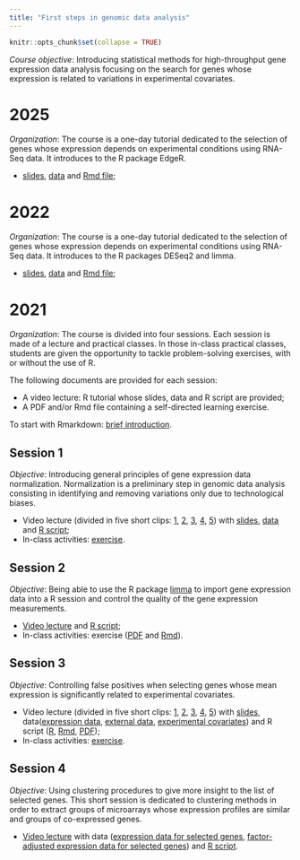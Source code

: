 ```yaml
---
title: "First steps in genomic data analysis"
---
```


```r
knitr::opts_chunk$set(collapse = TRUE)
```

*Course objective*: Introducing statistical methods for high-throughput gene expression data analysis focusing on the search for genes whose expression is related to variations in experimental covariates. 

# 2025

*Organization*: The course is a one-day tutorial dedicated to the selection of genes whose expression depends on experimental conditions using RNA-Seq data. It introduces to the R package EdgeR.   

* [slides](./teaching/html/ADGEdgeR.pdf), [data](./teaching/data/DataTest_foie.txt) and [Rmd file](./teaching/scripts/ADGEdgeR.Rmd);   

# 2022

*Organization*: The course is a one-day tutorial dedicated to the selection of genes whose expression depends on experimental conditions using RNA-Seq data. It introduces to the R packages DESeq2 and limma.   

* [slides](./teaching/html/slides_ADG_2022_RnaSeq.html), [data](./teaching/data/DataTest_foie_15ind_4cat4ind_10742genes_countData.txt) and [Rmd file](./teaching/scripts/ADG_2022_RnaSeq.Rmd);   

# 2021

*Organization*: The course is divided into four sessions. Each session is made of a lecture and practical classes. In those in-class practical classes, students are given the opportunity to tackle problem-solving exercises, with or without the use of R.  

The following documents are provided for each session:

* A video lecture: R tutorial whose slides, data and R script are provided;   
* A PDF and/or Rmd file containing a self-directed learning exercise.

To start with Rmarkdown: [brief introduction](https://youtu.be/eAfbICgsc_E). 

## Session 1

*Objective*: Introducing general principles of gene expression data normalization. Normalization is a preliminary step in genomic data analysis consisting in identifying and removing variations only due to technological biases.   

* Video lecture (divided in five short clips: [1](https://youtu.be/9m6tjSswofU),  [2](https://youtu.be/3xtUQo2kI88), [3](https://youtu.be/FczdN6HD-oA), [4](https://youtu.be/94El7wKCip0), [5](https://youtu.be/oQAssYDu1nk))  with [slides](./teaching/PDFs/ADGSession1.pdf), [data](./teaching/data/chicken.txt) and [R script](./teaching/scripts/ADGnormalisation.R);   
* In-class activities:  [exercise](./teaching/PDFs/ADGexercice1.pdf).

## Session 2

*Objective*: Being able to use the R package [limma](https://bioconductor.org/packages/release/bioc/html/limma.html) to import gene expression data into a R session and control the quality of the gene expression measurements.   

* [Video lecture](https://youtu.be/DnpPWLUsNe0) and [R script](./teaching/scripts/ADGlimma.R);   
* In-class activities: exercise ([PDF](./teaching/PDFs/ADGexercice2.pdf) and [Rmd](./teaching/scripts/ADGexercice2.Rmd)).

## Session 3

*Objective*: Controlling false positives when selecting genes whose mean expression is significantly related to experimental covariates.

* Video lecture (divided in five short clips: [1](https://youtu.be/ASFvJIW1064), [2](https://youtu.be/Njkv_fIISB4),  [3](https://youtu.be/U2C5g8XyocI),  [4](https://youtu.be/TCqUeA5BiB8), [5](https://youtu.be/-g5PT7OLaFc))  with [slides](./teaching/PDFs/ADGSession3.pdf), data([expression data](./teaching/data/ADGfoie.txt), [external data](./teaching/data/ADGexternal.txt), [experimental covariates](./teaching/data/ADGcovariates.txt)) and R script ([R](./teaching/scripts/ADGSession3.R), [Rmd](./teaching/scripts/ADGSession3.Rmd), [PDF](./teaching/pdfs/ADGSession3Rmd.pdf));
* In-class activities: [exercise](./teaching/PDFs/ADGexercice3.pdf).

## Session 4

*Objective*: Using clustering procedures to give more insight to the list of selected genes. This short session is dedicated to clustering methods in order to extract groups of microarrays whose expression profiles are similar and groups of co-expressed genes.

* [Video lecture](https://youtu.be/Jas1UDy3do4) with data ([expression data for selected genes](./teaching/data/ADGfoiepositive.txt), [factor-adjusted expression data for selected genes](./teaching/data/ADGfoiepositiveadjusted.txt)) and [R script](./teaching/scripts/ADGclustering.R).


